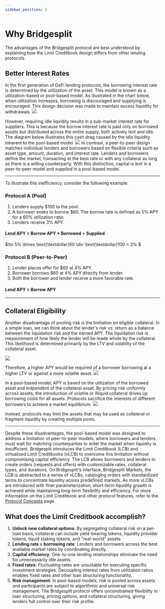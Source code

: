 ```yaml
---
sidebar_position: 2
---
```


# Why Bridgesplit
The advantages of the Bridgesplit protocol are best understood by explaining how the Limit Creditbook design differs from other lending protocols.

## Better Interest Rates
In the first generation of DeFi lending protocols, the borrowing interest rate is determined by the utilization of the asset. This model is known as a utilization-based or pool-based model. As illustrated in the chart below, when utilization increases, borrowing is discouraged and supplying is encouraged. This design decision was made to maintain excess liquidity for withdrawals.
![](../../static/img/docs/concepts/why-bridgesplit-1.png)

 However, requiring idle liquidity results in a sub-market interest rate for suppliers. This is because the borrow interest rate is paid only on borrowed assets but distributed across the entire supply, both actively lent and idle. The diagram below illustrates this cash drag caused by the idle liquidity inherent to the pool-based model.
 ![](../../static/img/docs/concepts/why-bridgesplit-2.png)
 In contrast, a peer-to-peer design matches individual lenders and borrowers based on flexible criteria such as asset type, amount, duration, and interest rate. Lenders and borrowers define the market, transacting at the best rate or with any collateral as long as there is a willing counterparty. With this distinction, capital is *lent* in a peer-to-peer model and *supplied* in a pool-based model.

<hr/>
To illustrate this inefficiency, consider the following example:

### Protocol A (Pool)
1. Lenders supply $100 to the pool.
2. A borrower seeks to borrow $60. The borrow rate is defined as 5% APY for a 60% utilization ratio.
3. Lenders receive 3% APY.

#### Lend APY = Borrow APY $\times$ Borrowed $\div$ Supplied

$\to 5\% \times \text{\textdollar}60 \div \text{\textdollar}100 = 3\% $

### Protocol B (Peer-to-Peer)
1. Lender places offer for $60 at 4% APY.
2. Borrower borrows $60 at 4% APY directly from lender.
3. Both the borrower and lender receive a more favorable rate.

#### Lend APY = Borrow APY
<hr/>

## Collateral Eligibility
Another disadvantage of pooling risk is the limitation on eligible collateral. In a simple loan, we can think about the lender's risk vs. return as a balance between the liquidation risk and the earned APY. The liquidation risk is measurement of how likely the lender will be made whole by the collateral. This likelihood is determined primarily by the LTV and volatility of the collateral asset.

 ![](../../static/img/docs/concepts/why-bridgesplit-3.png)

Therefore, a higher APY would be required of a borrower borrowing at a higher LTV or against a more volatile asset.
 ![](../../static/img/docs/concepts/why-bridgesplit-4.png)

In a pool-based model, APY is based on the utilization of the borrowed asset and indpendent of the collateral asset. By pricing risk uniformly across assets, the introduction of volatile or illiquid collateral drives up borrowing costs for all assets. Protocols sacrifice the interests of different borrowers to achieve a market equilibrium.
 ![](../../static/img/docs/concepts/why-bridgesplit-5.png)

Instead, protocols may limit the assets that may be used as collateral or fragment liquidity by creating multiple pools.
<hr/>

Despite these disadvantages, the pool-based model was designed to address a limitation of peer-to-peer models, where borrowers and lenders must wait for matching counterparties to enter the market when liquidity is insufficient. Bridgesplit introduces the Limit Creditbook (LCB) and virtualized Limit Creditbooks (vLCB) to overcome this limitation without compromising capital efficiency. The LCB allows borrowers and lenders to create orders (requests and offers) with customizable rates, collateral types, and durations. On Bridgesplit's interface, Bridgesplit Markets, the LCB is abstracted to a series of vLCBs, cataloging orders with standardized terms to concentrate liquidity across predefined markets. As more vLCBs are introduced with finer parameterization, short-term liquidity growth is achieved while maintaining long-term flexibility and efficiency. For more information on the Limit Creditbook and other protocol features, refer to the [Protocol Concepts](./protocol-concepts/limit-creditbook.md) page.

## What does the Limit Creditbook accomplish?
1. **Unlock new collateral options**: By segregating collateral risk on a per-loan basis, collateral can include yield-bearing tokens, liquidity provider tokens, liquid staking tokens, and "real-world" assets.
2. **Lending rate = borrowing rate**: Lenders and borrowers access the best available market rates by coordinating directly.
3. **Capital efficiency**: One-to-one lending relationships eliminate the need for unnecessarily idle assets.
4. **Fixed rates**: Fluctuating rates are unsuitable for executing specific investment strategies. Decoupling interest rates from utilization ratios enables fixed rates and other loan structuring functionality. 
5. **Risk management**: In pool-based models, risk is pooled across assets and participants are subject to algorithmic and universal risk management. The Bridgesplit protocol offers unconstrained flexibility in loan structuring, pricing options, and collateral structuring, giving lenders full control over their risk profile.